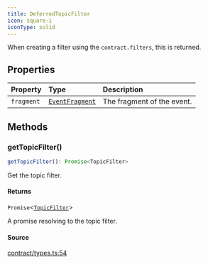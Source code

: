 ```yaml
---
title: DeferredTopicFilter
icon: square-i
iconType: solid
---
```


When creating a filter using the `contract.filters`, this is returned.

## Properties

| Property | Type | Description |
| :------ | :------ | :------ |
| `fragment` | [`EventFragment`](/content/classes/EventFragment) | The fragment of the event. |

## Methods

### getTopicFilter()

```ts
getTopicFilter(): Promise<TopicFilter>
```

Get the topic filter.

#### Returns

`Promise`\<[`TopicFilter`](/content/type-aliases/TopicFilter)\>

A promise resolving to the topic filter.

#### Source

[contract/types.ts:54](https://github.com/dominant-strategies/quais.js/blob/9cd48558df3d21b38e50dd81be3a8b94ee4847f2/src/contract/types.ts#L54)

